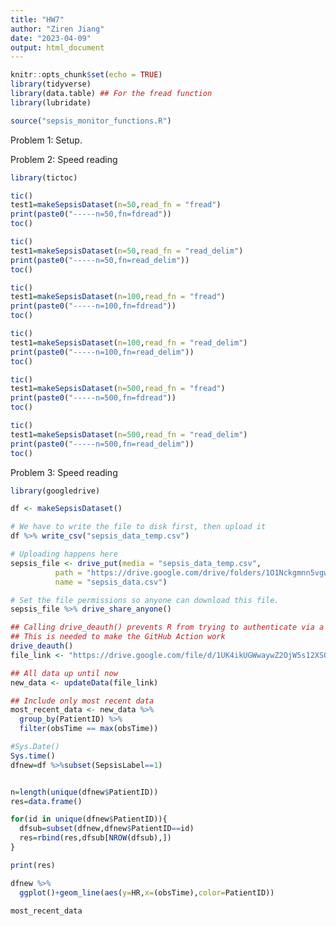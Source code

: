```yaml
---
title: "HW7"
author: "Ziren Jiang"
date: "2023-04-09"
output: html_document
---
```


```r
knitr::opts_chunk$set(echo = TRUE)
library(tidyverse)
library(data.table) ## For the fread function
library(lubridate)

source("sepsis_monitor_functions.R")
```

Problem 1: Setup.

Problem 2: Speed reading


```r
library(tictoc)

tic()
test1=makeSepsisDataset(n=50,read_fn = "fread")
print(paste0("-----n=50,fn=fdread"))
toc()

tic()
test1=makeSepsisDataset(n=50,read_fn = "read_delim")
print(paste0("-----n=50,fn=read_delim"))
toc()

tic()
test1=makeSepsisDataset(n=100,read_fn = "fread")
print(paste0("-----n=100,fn=fdread"))
toc()

tic()
test1=makeSepsisDataset(n=100,read_fn = "read_delim")
print(paste0("-----n=100,fn=read_delim"))
toc()

tic()
test1=makeSepsisDataset(n=500,read_fn = "fread")
print(paste0("-----n=500,fn=fdread"))
toc()

tic()
test1=makeSepsisDataset(n=500,read_fn = "read_delim")
print(paste0("-----n=500,fn=read_delim"))
toc()
```


Problem 3: Speed reading



```r
library(googledrive)

df <- makeSepsisDataset()

# We have to write the file to disk first, then upload it
df %>% write_csv("sepsis_data_temp.csv")

# Uploading happens here
sepsis_file <- drive_put(media = "sepsis_data_temp.csv", 
          path = "https://drive.google.com/drive/folders/1O1Nckgmnn5vgwyGJG28hhU5IGoCDThfY",
          name = "sepsis_data.csv")

# Set the file permissions so anyone can download this file.
sepsis_file %>% drive_share_anyone()
```


```r
## Calling drive_deauth() prevents R from trying to authenticate via a browser
## This is needed to make the GitHub Action work
drive_deauth()
file_link <- "https://drive.google.com/file/d/1UK4ikUGWwaywZ2OjW5s12XSOteH_WW0Y"

## All data up until now
new_data <- updateData(file_link)

## Include only most recent data
most_recent_data <- new_data %>%
  group_by(PatientID) %>%
  filter(obsTime == max(obsTime))
```


```r
#Sys.Date()
Sys.time()
dfnew=df %>%subset(SepsisLabel==1)


n=length(unique(dfnew$PatientID))
res=data.frame()

for(id in unique(dfnew$PatientID)){
  dfsub=subset(dfnew,dfnew$PatientID==id)
  res=rbind(res,dfsub[NROW(dfsub),])
}

print(res)


```


```r
dfnew %>%
  ggplot()+geom_line(aes(y=HR,x=(obsTime),color=PatientID))
```


```r
most_recent_data
```

